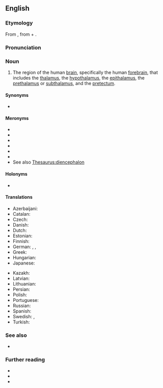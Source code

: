 ==English==

===Etymology===
From {{etyl|NL.|en}}, from {{etyl|grc|en}} {{m|grc|διά||through}} + {{m|grc|ἐγκέφαλος||brain}}.

===Pronunciation===
{{IPA|/ˌdaɪənˈsɛfəlɒn/|lang=en}}

===Noun===
{{en-noun|diencephalons|diencephala}}

# {{lb|en|neuroanatomy}} The region of the human [[brain]], specifically the human [[forebrain]], that includes the [[thalamus]], the [[hypothalamus]], the [[epithalamus]], the [[prethalamus]] or [[subthalamus]], and the [[pretectum]].

====Synonyms====
* {{l|en|'tweenbrain}}

====Meronyms====
* {{l|en|thalamus}}
* {{l|en|hypothalamus}}
* {{l|en|epithalamus}}
* {{l|en|prethalamus}}
* {{l|en|subthalamus}}
* {{l|en|pretectum}}
* See also [[Thesaurus:diencephalon]]

====Holonyms====
* {{l|en|forebrain}}

====Translations====
{{trans-top|region of the human brain}}
* Azerbaijani: {{t|az|ara beyin}}
* Catalan: {{t|ca|diencèfal|m}}
* Czech: {{t|cs|mezimozek|m}}
* Danish: {{t|da|mellemhjernen}}
* Dutch: {{t|nl|tussenhersen}}
* Estonian: {{t|et|vaheaju}}
* Finnish: {{t|fi|väliaivot}}
* German: {{t|de|Zwischenhirn}}, {{t+|de|Diencephalon|n}}, {{t|de|Dienzephalon|n}}
* Greek: {{t|el|διεγκέφαλος|m}}
* Hungarian: {{t+|hu|köztiagy}}
* Japanese: {{t|ja|間脳|tr=かんのう, kannō|sc=Jpan}}
{{trans-mid}}
* Kazakh: {{t|kk|аралық ми|sc=Cyrl}}
* Latvian: {{t|lv|starpsmadzenes}}
* Lithuanian: {{t|lt|tarpinės smegenys}}
* Persian: {{t|fa|مغز میانجی|tr=mağz miyânji|sc=fa-Arab}}
* Polish: {{t|pl|międzymózgowie}}
* Portuguese: {{t|pt|diencéfalo|m}}
* Russian: {{t|ru|промежу́точный мозг}}
* Spanish: {{t|es|diencéfalo|m}}
* Swedish: {{t+|sv|mellanhjärna}}, {{t+|sv|diencefalon}}
* Turkish: {{t|tr|ara beyin}}
{{trans-bottom}}

===See also===
* {{pedialite}}

===Further reading===
* {{R:Webster 1913}}
* {{R:Century 1911}}
* {{R:OneLook}}